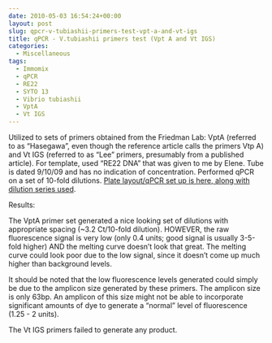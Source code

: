 ```yaml
---
date: 2010-05-03 16:54:24+00:00
layout: post
slug: qpcr-v-tubiashii-primers-test-vpt-a-and-vt-igs
title: qPCR - V.tubiashii primers test (Vpt A and Vt IGS)
categories:
  - Miscellaneous
tags:
  - Immomix
  - qPCR
  - RE22
  - SYTO 13
  - Vibrio tubiashii
  - VptA
  - Vt IGS
---
```


Utilized to sets of primers obtained from the Friedman Lab: VptA (referred to as "Hasegawa", even though the reference article calls the primers Vtp A) and Vt IGS (referred to as "Lee" primers, presumably from a published article). For template, used "RE22 DNA" that was given to me by Elene. Tube is dated 9/10/09 and has no indication of concentration. Performed qPCR on a set of 10-fold dilutions. [Plate layout/qPCR set up is here, along with dilution series used](https://eagle.fish.washington.edu/Arabidopsis/Notebook%20Workup%20Files/20100503-01.jpg).

Results:

The VptA primer set generated a nice looking set of dilutions with appropriate spacing (~3.2 Ct/10-fold dilution). HOWEVER, the raw fluorescence signal is very low (only 0.4 units; good signal is usually 3-5-fold higher) AND the melting curve doesn't look that great. The melting curve could look poor due to the low signal, since it doesn't come up much higher than background levels.

It should be noted that the low fluorescence levels generated could simply be due to the amplicon size generated by these primers. The amplicon size is only 63bp. An amplicon of this size might not be able to incorporate significant amounts of dye to generate a "normal" level of fluorescence (1.25 - 2 units).

The Vt IGS primers failed to generate any product.
